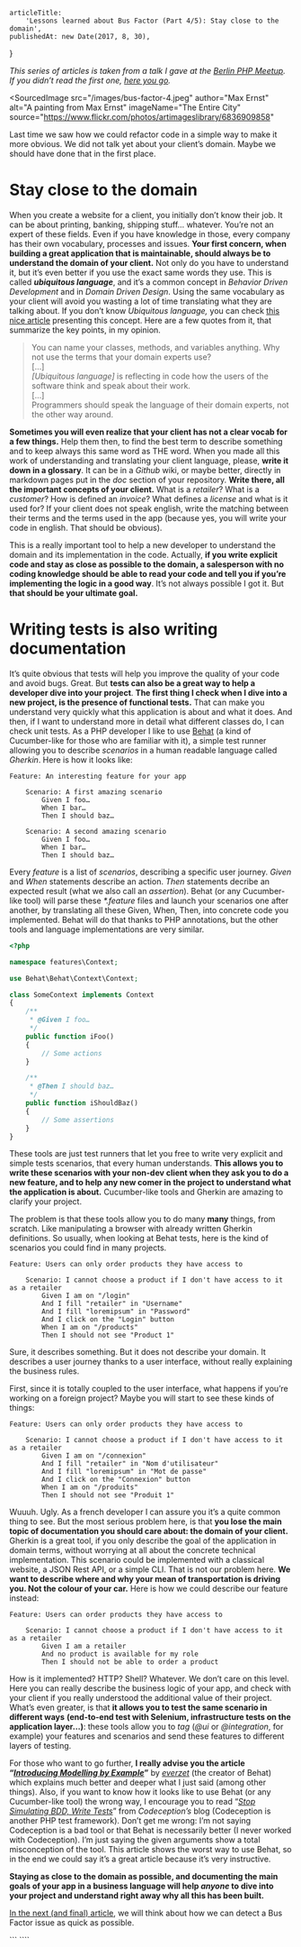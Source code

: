 
<Layout>

    articleTitle:
        'Lessons learned about Bus Factor (Part 4/5): Stay close to the domain',
    publishedAt: new Date(2017, 8, 30),
}

<ArticleInfos meta={meta} />

_This series of articles is taken from a talk I gave at the_ [_Berlin PHP Meetup_](https://twitter.com/bephpug)_. If you didn’t read the first one,_ [_here you go_](https://medium.com/@einenlum/lessons-learned-about-bus-factor-1-5-introduction-994b3b0332d3)_._

<SourcedImage
    src="/images/bus-factor-4.jpeg"
    author="Max Ernst"
    alt="A painting from Max Ernst"
    imageName="The Entire City"
    source="https://www.flickr.com/photos/artimageslibrary/6836909858"
></SourcedImage>

Last time we saw how we could refactor code in a simple way to make it more obvious. We did not talk yet about your client’s domain. Maybe we should have done that in the first place.

# Stay close to the domain

When you create a website for a client, you initially don’t know their job. It can be about printing, banking, shipping stuff… whatever. You’re not an expert of these fields. Even if you have knowledge in those, every company has their own vocabulary, processes and issues. **Your first concern, when building a great application that is maintainable, should always be to understand the domain of your client.** Not only do you have to understand it, but it’s even better if you use the exact same words they use. This is called **_ubiquitous language_**, and it’s a common concept in _Behavior Driven Development_ and in _Domain Driven Design_. Using the same vocabulary as your client will avoid you wasting a lot of time translating what they are talking about. If you don’t know _Ubiquitous language,_ you can check [this nice article](http://www.jamesshore.com/Agile-Book/ubiquitous_language.html) presenting this concept. Here are a few quotes from it, that summarize the key points, in my opinion.

> You can name your classes, methods, and variables anything. Why not use the terms that your domain experts use?  
> \[…\]  
> _\[Ubiquitous language\]_ is reflecting in code how the users of the software think and speak about their work.  
> \[…\]  
> Programmers should speak the language of their domain experts, not the other way around.

**Sometimes you will even realize that your client has not a clear vocab for a few things.** Help them then, to find the best term to describe something and to keep always this same word as THE word. When you made all this work of understanding and translating your client language, please, **write it down in a glossary**. It can be in a _Github_ wiki, or maybe better, directly in markdown pages put in the _doc_ section of your repository. **Write there, all the important concepts of your client.** What is a _retailer_? What is a _customer_? How is defined an _invoice_? What defines a _license_ and what is it used for? If your client does not speak english, write the matching between their terms and the terms used in the app (because yes, you will write your code in english. That should be obvious).

This is a really important tool to help a new developer to understand the domain and its implementation in the code. Actually, **if you write explicit code and stay as close as possible to the domain, a salesperson with no coding knowledge should be able to read your code and tell you if you’re implementing the logic in a good way**. It’s not always possible I got it. But **that should be your ultimate goal.**

# Writing tests is also writing documentation

It’s quite obvious that tests will help you improve the quality of your code and avoid bugs. Great. But **tests can also be a great way to help a developer dive into your project**. **The first thing I check when I dive into a new project, is the presence of functional tests.** That can make you understand very quickly what this application is about and what it does. And then, if I want to understand more in detail what different classes do, I can check unit tests. As a PHP developer I like to use [Behat](http://behat.org/en/latest/) (a kind of Cucumber-like for those who are familiar with it), a simple test runner allowing you to describe _scenarios_ in a human readable language called _Gherkin_. Here is how it looks like:

```cucumber
Feature: An interesting feature for your app

    Scenario: A first amazing scenario
        Given I foo…
        When I bar…
        Then I should baz…

    Scenario: A second amazing scenario
        Given I foo…
        When I bar…
        Then I should baz…

```

Every _feature_ is a list of _scenarios_, describing a specific user journey. _Given_ and _When_ statements describe an action. _Then_ statements decribe an expected result (what we also call an _assertion_). Behat (or any Cucumber-like tool) will parse these _\*.feature_ files and launch your scenarios one after another, by translating all these Given, When, Then, into concrete code you implemented. Behat will do that thanks to PHP annotations, but the other tools and language implementations are very similar.

```php
<?php

namespace features\Context;

use Behat\Behat\Context\Context;

class SomeContext implements Context
{
    /**
     * @Given I foo…
     */
    public function iFoo()
    {
        // Some actions
    }

    /**
     * @Then I should baz…
     */
    public function iShouldBaz()
    {
        // Some assertions
    }
}
```

These tools are just test runners that let you free to write very explicit and simple tests scenarios, that every human understands. **This allows you to write these scenarios with your non-dev client when they ask you to do a new feature, and to help any new comer in the project to understand what the application is about.** Cucumber-like tools and Gherkin are amazing to clarify your project.

The problem is that these tools allow you to do many **many** things, from scratch. Like manipulating a browser with already written Gherkin definitions. So usually, when looking at Behat tests, here is the kind of scenarios you could find in many projects.

```cucumber
Feature: Users can only order products they have access to

    Scenario: I cannot choose a product if I don't have access to it as a retailer
        Given I am on "/login"
        And I fill "retailer" in "Username"
        And I fill "loremipsum" in "Password"
        And I click on the "Login" button
        When I am on "/products"
        Then I should not see "Product 1"
```

Sure, it describes something. But it does not describe your domain. It describes a user journey thanks to a user interface, without really explaining the business rules.

First, since it is totally coupled to the user interface, what happens if you’re working on a foreign project? Maybe you will start to see these kinds of things:

```cucumber
Feature: Users can only order products they have access to

    Scenario: I cannot choose a product if I don't have access to it as a retailer
        Given I am on "/connexion"
        And I fill "retailer" in "Nom d'utilisateur"
        And I fill "loremipsum" in "Mot de passe"
        And I click on the "Connexion" button
        When I am on "/produits"
        Then I should not see "Produit 1"
```

Wuuuh. Ugly. As a french developer I can assure you it’s a quite common thing to see. But the most serious problem here, is that **you lose the main topic of documentation you should care about: the domain of your client.** Gherkin is a great tool, if you only describe the goal of the application in domain terms, without worrying at all about the concrete technical implementation. This scenario could be implemented with a classical website, a JSON Rest API, or a simple CLI. That is not our problem here. **We want to describe where and why your mean of transportation is driving you. Not the colour of your car.** Here is how we could describe our feature instead:

```cucumber
Feature: Users can order products they have access to

    Scenario: I cannot choose a product if I don't have access to it as a retailer
        Given I am a retailer
        And no product is available for my role
        Then I should not be able to order a product
```

How is it implemented? HTTP? Shell? Whatever. We don’t care on this level. Here you can really describe the business logic of your app, and check with your client if you really understood the additional value of their project. What’s even greater, is that **it allows you to test the same scenario in different ways** **(end-to-end test with Selenium, infrastructure tests on the application layer…)**: these tools allow you to _tag_ (_@ui_ or _@integration_, for example) your features and scenarios and send these features to different layers of testing.

For those who want to go further, **I really advise you the article “**[**_Introducing Modelling by Example_**](http://stakeholderwhisperer.com/posts/2014/10/introducing-modelling-by-example)**”** by [_everzet_](https://medium.com/u/966f5e8d0a64?source=post_page-----b0d315195678--------------------------------) (the creator of Behat) which explains much better and deeper what I just said (among other things). Also, if you want to know how it looks like to use Behat (or any Cucumber-like tool) the wrong way, I encourage you to read “[_Stop Simulating BDD, Write Tests_](http://codeception.com/12-20-2012/not-bdd.html)” from _Codeception’s_ blog (Codeception is another PHP test framework). Don’t get me wrong: I’m not saying Codeception is a bad tool or that Behat is necessarily better (I never worked with Codeception). I’m just saying the given arguments show a total misconception of the tool. This article shows the worst way to use Behat, so in the end we could say it’s a great article because it’s very instructive.

**Staying as close to the domain as possible, and documenting the main goals of your app in a business language will help _anyone_ to dive into your project and understand right away why all this has been built.**

[In the next (and final) article](https://medium.com/@einenlum/lessons-learned-about-bus-factor-part-5-5-detect-it-before-it-is-too-late-adbb1784078f), we will think about how we can detect a Bus Factor issue as quick as possible.

</Layout>
```
````
